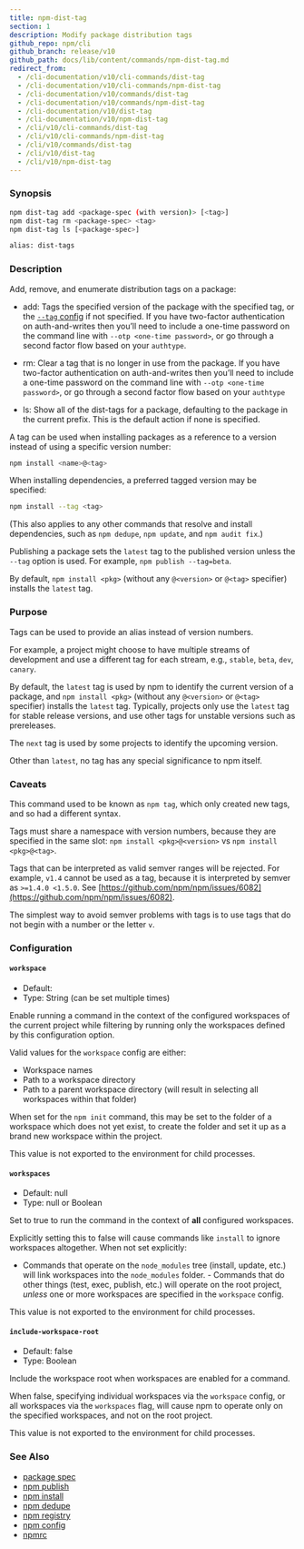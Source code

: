```yaml
---
title: npm-dist-tag
section: 1
description: Modify package distribution tags
github_repo: npm/cli
github_branch: release/v10
github_path: docs/lib/content/commands/npm-dist-tag.md
redirect_from:
  - /cli-documentation/v10/cli-commands/dist-tag
  - /cli-documentation/v10/cli-commands/npm-dist-tag
  - /cli-documentation/v10/commands/dist-tag
  - /cli-documentation/v10/commands/npm-dist-tag
  - /cli-documentation/v10/dist-tag
  - /cli-documentation/v10/npm-dist-tag
  - /cli/v10/cli-commands/dist-tag
  - /cli/v10/cli-commands/npm-dist-tag
  - /cli/v10/commands/dist-tag
  - /cli/v10/dist-tag
  - /cli/v10/npm-dist-tag
---
```


### Synopsis

```bash
npm dist-tag add <package-spec (with version)> [<tag>]
npm dist-tag rm <package-spec> <tag>
npm dist-tag ls [<package-spec>]

alias: dist-tags
```

### Description

Add, remove, and enumerate distribution tags on a package:

- add: Tags the specified version of the package with the specified tag, or the [`--tag` config](/cli/v10/using-npm/config#tag) if not specified. If you have two-factor authentication on auth-and-writes then you’ll need to include a one-time password on the command line with `--otp <one-time password>`, or go through a second factor flow based on your `authtype`.

- rm: Clear a tag that is no longer in use from the package. If you have two-factor authentication on auth-and-writes then you’ll need to include a one-time password on the command line with `--otp <one-time password>`, or go through a second factor flow based on your `authtype`

- ls: Show all of the dist-tags for a package, defaulting to the package in the current prefix. This is the default action if none is specified.

A tag can be used when installing packages as a reference to a version instead of using a specific version number:

```bash
npm install <name>@<tag>
```

When installing dependencies, a preferred tagged version may be specified:

```bash
npm install --tag <tag>
```

(This also applies to any other commands that resolve and install dependencies, such as `npm dedupe`, `npm update`, and `npm audit fix`.)

Publishing a package sets the `latest` tag to the published version unless the `--tag` option is used. For example, `npm publish --tag=beta`.

By default, `npm install <pkg>` (without any `@<version>` or `@<tag>` specifier) installs the `latest` tag.

### Purpose

Tags can be used to provide an alias instead of version numbers.

For example, a project might choose to have multiple streams of development and use a different tag for each stream, e.g., `stable`, `beta`, `dev`, `canary`.

By default, the `latest` tag is used by npm to identify the current version of a package, and `npm install <pkg>` (without any `@<version>` or `@<tag>` specifier) installs the `latest` tag. Typically, projects only use the `latest` tag for stable release versions, and use other tags for unstable versions such as prereleases.

The `next` tag is used by some projects to identify the upcoming version.

Other than `latest`, no tag has any special significance to npm itself.

### Caveats

This command used to be known as `npm tag`, which only created new tags, and so had a different syntax.

Tags must share a namespace with version numbers, because they are specified in the same slot: `npm install <pkg>@<version>` vs `npm install <pkg>@<tag>`.

Tags that can be interpreted as valid semver ranges will be rejected. For example, `v1.4` cannot be used as a tag, because it is interpreted by semver as `>=1.4.0 <1.5.0`. See [https://github.com/npm/npm/issues/6082](https://github.com/npm/npm/issues/6082).

The simplest way to avoid semver problems with tags is to use tags that do not begin with a number or the letter `v`.

### Configuration

#### `workspace`

- Default:
- Type: String (can be set multiple times)

Enable running a command in the context of the configured workspaces of the current project while filtering by running only the workspaces defined by this configuration option.

Valid values for the `workspace` config are either:

- Workspace names
- Path to a workspace directory
- Path to a parent workspace directory (will result in selecting all workspaces within that folder)

When set for the `npm init` command, this may be set to the folder of a workspace which does not yet exist, to create the folder and set it up as a brand new workspace within the project.

This value is not exported to the environment for child processes.

#### `workspaces`

- Default: null
- Type: null or Boolean

Set to true to run the command in the context of **all** configured workspaces.

Explicitly setting this to false will cause commands like `install` to ignore workspaces altogether. When not set explicitly:

- Commands that operate on the `node_modules` tree (install, update, etc.) will link workspaces into the `node_modules` folder. - Commands that do other things (test, exec, publish, etc.) will operate on the root project, _unless_ one or more workspaces are specified in the `workspace` config.

This value is not exported to the environment for child processes.

#### `include-workspace-root`

- Default: false
- Type: Boolean

Include the workspace root when workspaces are enabled for a command.

When false, specifying individual workspaces via the `workspace` config, or all workspaces via the `workspaces` flag, will cause npm to operate only on the specified workspaces, and not on the root project.

This value is not exported to the environment for child processes.

### See Also

- [package spec](/cli/v10/using-npm/package-spec)
- [npm publish](/cli/v10/commands/npm-publish)
- [npm install](/cli/v10/commands/npm-install)
- [npm dedupe](/cli/v10/commands/npm-dedupe)
- [npm registry](/cli/v10/using-npm/registry)
- [npm config](/cli/v10/commands/npm-config)
- [npmrc](/cli/v10/configuring-npm/npmrc)
